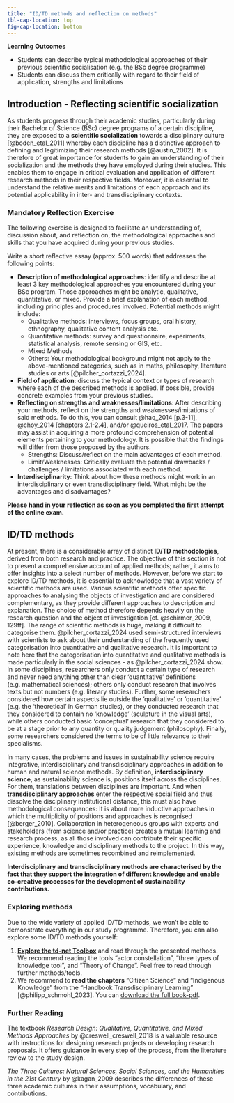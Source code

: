 ```yaml
---
title: "ID/TD methods and reflection on methods"
tbl-cap-location: top
fig-cap-location: bottom
---
```


::::: learning
::: learning-header
**Learning Outcomes**
:::

::: learning-body
-   Students can describe typical methodological approaches of their previous scientific socialisation (e.g. the BSc degree programme)
-   Students can discuss them critically with regard to their field of application, strengths and limitations
:::
:::::

## Introduction - Reflecting scientific socialization

As students progress through their academic studies, particularly during their Bachelor of Science (BSc) degree programs of a certain discipline, they are exposed to a **scientific socialization** towards a disciplinary culture [@boden_etal_2011] whereby each discipline has a distinctive approach to defining and legitimizing their research methods [@austin_2002]. It is therefore of great importance for students to gain an understanding of their socialization and the methods they have employed during their studies. This enables them to engage in critical evaluation and application of different research methods in their respective fields. Moreover, it is essential to understand the relative merits and limitations of each approach and its potential applicability in inter- and transdisciplinary contexts.

::: {.callout-tip collapse="false"}
### Mandatory Reflection Exercise

The following exercise is designed to facilitate an understanding of, discussion about, and reflection on, the methodological approaches and skills that you have acquired during your previous studies.

Write a short reflective essay (approx. 500 words) that addresses the following points:

-   **Description of methodological approaches**: identify and describe at least 3 key methodological approaches you encountered during your BSc program. Those approaches might be analytic, qualitative, quantitative, or mixed. Provide a brief explanation of each method, including principles and procedures involved. Potential methods might include:
    -   Qualitative methods: interviews, focus groups, oral history, ethnography, qualitative content analysis etc.
    -   Quantitative methods: survey and questionnaire, experiments, statistical analysis, remote sensing or GIS, etc.
    -   Mixed Methods
    -   Others: Your methodological background might not apply to the above-mentioned categories, such as in maths, philosophy, literature studies or arts [@pilcher_cortazzi_2024].
-   **Field of application**: discuss the typical context or types of research where each of the described methods is applied. If possible, provide concrete examples from your previous studies.
-   **Reflecting on strengths and weaknesses/limitations**: After describing your methods, reflect on the strengths and weaknesses/imitations of said methods. To do this, you can consult @haq_2014 \[p.3-11\], @choy_2014 [chapters 2.1-2.4], and/or @queiros_etal_2017. The papers may assist in acquiring a more profound comprehension of potential elements pertaining to your methodology. It is possible that the findings will differ from those proposed by the authors.
    -   Strengths: Discuss/reflect on the main advantages of each method.
    -   Limit/Weaknesses: Critically evaluate the potential drawbacks / challenges / limitations associated with each method.
-   **Interdisciplinarity**: Think about how these methods might work in an interdisciplinary or even transdisciplinary field. What might be the advantages and disadvantages?

**Please hand in your reflection as soon as you completed the first attempt of the online exam.**
:::

## ID/TD methods

At present, there is a considerable array of distinct **ID/TD methodologies**, derived from both research and practice. The objective of this section is not to present a comprehensive account of applied methods; rather, it aims to offer insights into a select number of methods. However, before we start to explore ID/TD methods, it is essential to acknowledge that a vast variety of scientific methods are used. Various scientific methods offer specific approaches to analysing the objects of investigation and are considered complementary, as they provide different approaches to description and explanation. The choice of method therefore depends heavily on the research question and the object of investigation [cf. @schirmer_2009, 129ff]. The range of scientific methods is huge, making it difficult to categorise them. @pilcher_cortazzi_2024 used semi-structured interviews with scientists to ask about their understanding of the frequently used categorisation into quantitative and qualitative research. It is important to note here that the categorisation into quantitative and qualitative methods is made particularly in the social sciences - as @pilcher_cortazzi_2024 show. In some disciplines, researchers only conduct a certain type of research and never need anything other than clear ‘quantitative’ definitions (e.g. mathematical sciences); others only conduct research that involves texts but not numbers (e.g. literary studies). Further, some researchers considered how certain aspects lie outside the ‘qualitative’ or ‘quantitative’ (e.g. the ‘theoretical’ in German studies), or they conducted research that they considered to contain no ‘knowledge’ (sculpture in the visual arts), while others conducted basic ‘conceptual’ research that they considered to be at a stage prior to any quantity or quality judgement (philosophy). Finally, some researchers considered the terms to be of little relevance to their specialisms.

In many cases, the problems and issues in sustainability science require integrative, interdisciplinary and transdisciplinary approaches in addition to human and natural science methods. By definition, **interdisciplinary science**, as sustainability science is, positions itself across the disciplines. For them, translations between disciplines are important. And when **transdisciplinary approaches** enter the respective social field and thus dissolve the disciplinary institutional distance, this must also have methodological consequences: It is about more inductive approaches in which the multiplicity of positions and approaches is recognised [@berger_2010]. Collaboration in heterogeneous groups with experts and stakeholders (from science and/or practice) creates a mutual learning and research process, as all those involved can contribute their specific experience, knowledge and disciplinary methods to the project. In this way, existing methods are sometimes recombined and reimplemented.

**Interdisciplinary and transdisciplinary methods are characterised by the fact that they support the integration of different knowledge and enable co-creative processes for the development of sustainability contributions.**

::: {.callout-note collapse="true"}
### Exploring methods

Due to the wide variety of applied ID/TD methods, we won’t be able to demonstrate everything in our study programme. Therefore, you can also explore some ID/TD methods yourself:

1.  [**Explore the td-net Toolbox**](https://naturalsciences.ch/co-producing-knowledge-explained/methods/td-net_toolbox) and read through the presented methods. We recommend reading the tools “actor constellation”, “three types of knowledge tool”, and “Theory of Change”. Feel free to read through further methods/tools.
2.  We recommend to **read the chapters** “Citizen Science” and “Indigenous Knowledge” from the “Handbook Transdisciplinary Learning” [@philipp_schmohl_2023]. You can [download the full book-pdf](https://www.degruyter.com/document/doi/10.1515/9783839463475/html?lang=en).
:::

::: {.callout-note collapse="true"}
### Further Reading

The textbook *Research Design: Qualitative, Quantitative, and Mixed Methods Approaches* by @creswell_creswell_2018 is a valuable resource with instructions for designing research projects or developing research proposals. It offers guidance in every step of the process, from the literature review to the study design.

*The Three Cultures: Natural Sciences, Social Sciences, and the Humanities in the 21st Century* by @kagan_2009 describes the differences of these three academic cultures in their assumptions, vocabulary, and contributions.
:::
